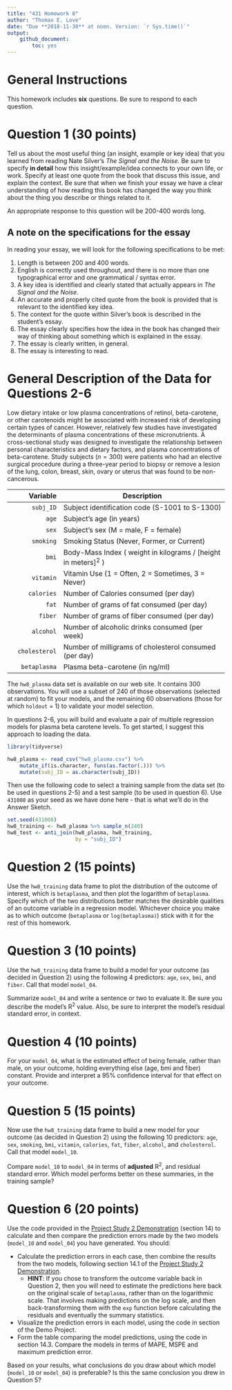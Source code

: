 ---
title: "431 Homework 8"
author: "Thomas E. Love"
date: "Due **2018-11-30** at noon. Version: `r Sys.time()`"
output:
    github_document:
        toc: yes
---

# General Instructions

This homework includes **six** questions. Be sure to respond to each question. 

# Question 1 (30 points)

Tell us about the most useful thing (an insight, example or key idea) that you learned from reading Nate Silver's *The Signal and the Noise*. Be sure to specify **in detail** how this insight/example/idea connects to your own life, or work. Specify at least one quote from the book that discuss this issue, and explain the context. Be sure that when we finish your essay we have a clear understanding of how reading this book has changed the way you think about the thing you describe or things related to it.

An appropriate response to this question will be 200-400 words long.

## A note on the specifications for the essay

In reading your essay, we will look for the following specifications to be met:

1. Length is between 200 and 400 words.
2. English is correctly used throughout, and there is no more than one typographical error and one grammatical / syntax error.
3. A key idea is identified and clearly stated that actually appears in *The Signal and the Noise*.
4. An accurate and properly cited quote from the book is provided that is relevant to the identified key idea.
5. The context for the quote within Silver's book is described in the student's essay.
6. The essay clearly specifies how the idea in the book has changed their way of thinking about something which is explained in the essay.
7. The essay is clearly written, in general.
8. The essay is interesting to read.

# General Description of the Data for Questions 2-6

Low dietary intake or low plasma concentrations of retinol, beta-carotene, or other carotenoids might be associated with increased risk of developing certain types of cancer. However, relatively few studies have investigated the determinants of plasma concentrations of these micronutrients. A cross-sectional study was designed to investigate the relationship between personal characteristics and dietary factors, and plasma concentrations of beta-carotene. Study subjects ($n = 300$) were patients who had an elective surgical procedure during a three-year period to biopsy or remove a lesion of the lung, colon, breast, skin, ovary or uterus that was found to be non-cancerous. 

Variable           | Description
-----------------: | -------------------------------------------------------
`subj_ID`  | Subject identification code (S-1001 to S-1300) 
`age` | Subject's age (in years)  
`sex` | Subject's sex (M = male, F = female) 
`smoking` | Smoking Status (Never, Former, or Current) 
`bmi` | Body-Mass Index ( weight in kilograms / [height in meters]^2^ ) 
`vitamin` | Vitamin Use (1 = Often, 2 = Sometimes, 3 = Never) 
`calories` | Number of Calories consumed (per day) 
`fat` | Number of grams of fat consumed (per day) 
`fiber` | Number of grams of fiber consumed (per day) 
`alcohol` | Number of alcoholic drinks consumed (per week) 
`cholesterol` | Number of milligrams of cholesterol consumed (per day) 
`betaplasma` | Plasma beta-carotene (in ng$/$ml) 

The `hw8_plasma` data set is available on our web site. It contains 300 observations. You will use a subset of 240 of those observations (selected at random) to fit your models, and the remaining 60 observations (those for which `holdout` = 1) to validate your model selection. 

In questions 2-6, you will build and evaluate a pair of multiple regression models for plasma beta carotene levels. To get started, I suggest this approach to loading the data.

```{r, message = FALSE}
library(tidyverse)

hw8_plasma <- read_csv("hw8_plasma.csv") %>%
    mutate_if(is.character, funs(as.factor(.))) %>%
    mutate(subj_ID = as.character(subj_ID))
```

Then use the following code to select a training sample from the data set (to be used in questions 2-5) and a test sample (to be used in question 6). Use `431008` as your seed as we have done here - that is what we'll do in the Answer Sketch.

```{r}
set.seed(431008)
hw8_training <- hw8_plasma %>% sample_n(240)
hw8_test <- anti_join(hw8_plasma, hw8_training, 
                      by = "subj_ID")
```

# Question 2 (15 points)

Use the `hw8_training` data frame to plot the distribution of the outcome of interest, which is `betaplasma`, and then plot the logarithm of `betaplasma`. Specify which of the two distributions better matches the desirable qualities of an outcome variable in a regression model. Whichever choice you make as to which outcome (`betaplasma` or `log(betaplasma)`) stick with it for the rest of this homework. 

# Question 3 (10 points)

Use the `hw8_training` data frame to build a model for your outcome (as decided in Question 2) using the following 4 predictors: `age`, `sex`, `bmi`, and `fiber`. Call that model `model_04`.

Summarize `model_04` and write a sentence or two to evaluate it. Be sure you describe the model's R^2^ value. Also, be sure to interpret the model's residual standard error, in context.

# Question 4 (10 points)

For your `model_04`, what is the estimated effect of being female, rather than male, on your outcome, holding everything else (age, bmi and fiber) constant. Provide and interpret a 95% confidence interval for that effect on your outcome.

# Question 5 (15 points)

Now use the `hw8_training` data frame to build a new model for your outcome (as decided in Question 2) using the following 10 predictors: `age`, `sex`, `smoking`, `bmi`, `vitamin`, `calories`, `fat`, `fiber`, `alcohol`, and `cholesterol`. Call that model `model_10`.

Compare `model_10` to `model_04` in terms of **adjusted** R^2^, and residual standard error. Which model performs better on these summaries, in the training sample?

# Question 6 (20 points)

Use the code provided in the [Project Study 2 Demonstration](https://github.com/THOMASELOVE/431-2018-project/tree/master/demo_study2) (section 14) to calculate and then compare the prediction errors made by the two models (`model_10` and `model_04`) you have generated. You should:

- Calculate the prediction errors in each case, then combine the results from the two models, following section 14.1 of the [Project Study 2 Demonstration](https://github.com/THOMASELOVE/431-2018-project/tree/master/demo_study2).
    - **HINT**: If you chose to transform the outcome variable back in Question 2, then you will need to estimate the predictions here back on the original scale of `betaplasma`, rather than on the logarithmic scale. That involves making predictions on the log scale, and then back-transforming them with the `exp` function before calculating the residuals and eventually the summary statistics.
- Visualize the prediction errors in each model, using the code in section of the Demo Project.
- Form the table comparing the model predictions, using the code in section 14.3. Compare the models in terms of MAPE, MSPE and maximum prediction error.

Based on your results, what conclusions do you draw about which model (`model_10` or `model_04`) is preferable? Is this the same conclusion you drew in Question 5?

